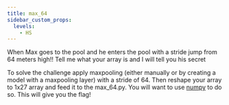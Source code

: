 ---
title: max_64
sidebar_custom_props:
  levels:
    - HS
---


When Max goes to the pool and he enters the pool with a stride jump from 64 meters high!! Tell me what your array is and I will tell you his secret

<Spoilers type="writeup">

To solve the challenge apply maxpooling (either manually or by creating a model with a maxpooling layer) with a stride of 64. Then reshape your array to 1x27 array and feed it to the max_64.py. You will want to use [numpy](https://numpy.org/) to do so. This will give you the flag!

</Spoilers>
